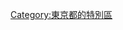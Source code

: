 {{東京都區部行政區劃分類導航|}}
{{Catmore}}
{{Commonscat|Setagaya, Tokyo}}
{{DEFAULTSORT:Setagaya}}
[[Category:東京都的特別區|Category:東京都的特別區]]